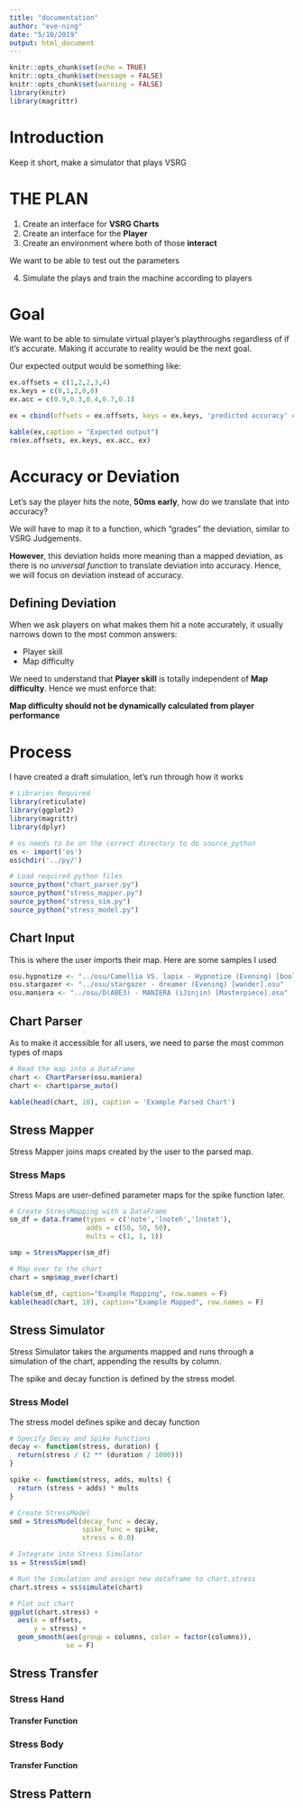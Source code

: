```yaml
---
title: "documentation"
author: "eve-ning"
date: "5/10/2019"
output: html_document
---
```


```r
knitr::opts_chunk$set(echo = TRUE)
knitr::opts_chunk$set(message = FALSE)
knitr::opts_chunk$set(warning = FALSE)
library(knitr)
library(magrittr)
```

# Introduction

Keep it short, make a simulator that plays VSRG

# THE PLAN

1. Create an interface for **VSRG Charts**
2. Create an interface for the **Player**
3. Create an environment where both of those **interact**

  We want to be able to test out the parameters

4. Simulate the plays and train the machine according to players

# Goal

We want to be able to simulate virtual player's playthroughs regardless of if it's accurate.
Making it accurate to reality would be the next goal.

Our expected output would be something like:

```r
ex.offsets = c(1,2,2,3,4)
ex.keys = c(0,1,2,0,0)
ex.acc = c(0.9,0.3,0.4,0.7,0.1)

ex = cbind(offsets = ex.offsets, keys = ex.keys, 'predicted accuracy' = ex.acc)

kable(ex,caption = "Expected output")
rm(ex.offsets, ex.keys, ex.acc, ex)
```

# Accuracy or Deviation

Let's say the player hits the note, **50ms early**, how do we translate that into accuracy? 

We will have to map it to a function, which "grades" the deviation, similar to VSRG Judgements.

**However**, this deviation holds more meaning than a mapped deviation, as there is no *universal function* to translate deviation into accuracy. Hence, we will focus on deviation instead of accuracy.

## Defining Deviation

When we ask players on what makes them hit a note accurately, it usually narrows down to the most common answers:

- Player skill
- Map difficulty

We need to understand that **Player skill** is totally independent of **Map difficulty**. Hence we must enforce that:

**Map difficulty should not be dynamically calculated from player performance**

# Process
I have created a draft simulation, let's run through how it works
```r
# Libraries Required
library(reticulate)
library(ggplot2)
library(magrittr)
library(dplyr)

# os needs to be on the correct directory to do source_python
os <- import('os')
os$chdir('../py/')

# Load required python files
source_python("chart_parser.py")
source_python("stress_mapper.py")
source_python("stress_sim.py")
source_python("stress_model.py")
```

## Chart Input
This is where the user imports their map. Here are some samples I used

```r
osu.hypnotize <- "../osu/Camellia VS. lapix - Hypnotize (Evening) [bool worldwpdrive(const Entity &user);].osu"
osu.stargazer <- "../osu/stargazer - dreamer (Evening) [wander].osu"
osu.maniera <- "../osu/D(ABE3) - MANIERA (iJinjin) [Masterpiece].osu"
```

## Chart Parser
As to make it accessible for all users, we need to parse the most common types of maps
```r
# Read the map into a DataFrame
chart <- ChartParser(osu.maniera)
chart <- chart$parse_auto()

kable(head(chart, 10), caption = 'Example Parsed Chart')
```

## Stress Mapper
Stress Mapper joins maps created by the user to the parsed map.

### Stress Maps
Stress Maps are user-defined parameter maps for the spike function later.

```r
# Create StressMapping with a DataFrame
sm_df = data.frame(types = c('note','lnoteh','lnotet'),
                   adds = c(50, 50, 50),
                   mults = c(1, 1, 1))

smp = StressMapper(sm_df)

# Map over to the chart
chart = smp$map_over(chart)

kable(sm_df, caption="Example Mapping", row.names = F)
kable(head(chart, 10), caption="Example Mapped", row.names = F)
```

## Stress Simulator
Stress Simulator takes the arguments mapped and runs through a simulation of the chart, appending the results by column.

The spike and decay function is defined by the stress model.

### Stress Model
The stress model defines spike and decay function

```r
# Specify Decay and Spike Functions
decay <- function(stress, duration) {
  return(stress / (2 ** (duration / 1000)))
}

spike <- function(stress, adds, mults) {
  return (stress + adds) * mults
}

# Create StressModel
smd = StressModel(decay_func = decay,
                  spike_func = spike,
                  stress = 0.0)

# Integrate into Stress Simulator
ss = StressSim(smd)

# Run the Simulation and assign new dataframe to chart.stress
chart.stress = ss$simulate(chart)
```

```r
# Plot out chart
ggplot(chart.stress) +
  aes(x = offsets,
      y = stress) +
  geom_smooth(aes(group = columns, color = factor(columns)),
              se = F)
```
## Stress Transfer
### Stress Hand
#### Transfer Function
### Stress Body
#### Transfer Function
## Stress Pattern


